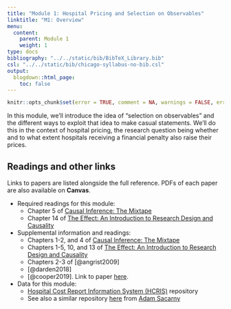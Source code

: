 ```yaml
---
title: "Module 1: Hospital Pricing and Selection on Observables"
linktitle: "M1: Overview"
menu:
  content:
    parent: Module 1
    weight: 1
type: docs
bibliography: "../../static/bib/BibTeX_Library.bib"
csl: "../../static/bib/chicago-syllabus-no-bib.csl"
output:
  blogdown::html_page:
    toc: false
---
```


```r
knitr::opts_chunk$set(error = TRUE, comment = NA, warnings = FALSE, errors = FALSE, messages = FALSE, tidy = FALSE, echo = FALSE)
```

In this module, we'll introduce the idea of "selection on observables" and the different ways to exploit that idea to make casual statements. We'll do this in the context of hospital pricing, the research question being whether and to what extent hospitals receiving a financial penalty also raise their prices.

## Readings and other links

Links to papers are listed alongside the full reference. PDFs of each paper are also available on **Canvas**.

- <i class="fas fa-book"></i> Required readings for this module:
    - Chapter 5 of [Causal Inference: The Mixtape](https://mixtape.scunning.com/)
    - Chapter 14 of [The Effect: An Introduction to Research Design and Causality](https://theeffectbook.net/)
- <i class="fas fa-external-link-square-alt"></i> Supplemental information and readings:
    - Chapters 1-2, and 4 of [Causal Inference: The Mixtape](https://mixtape.scunning.com/)
    - Chapters 1-5, 10, and 13 of [The Effect: An Introduction to Research Design and Causality](https://theeffectbook.net/)
    - Chapters 2-3 of [@angrist2009]
    - [@darden2018]
    - [@cooper2019]. Link to paper [here](https://academic.oup.com/qje/article/134/1/51/5090426).
- <i class="fa fa-database"></i> Data for this module:
    - [Hospital Cost Report Information System (HCRIS)](https://github.com/imccart/HCRIS) repository
    - See also a similar repository [here](https://github.com/asacarny/hospital-cost-reports) from [Adam Sacarny](http://sacarny.com/)
    
